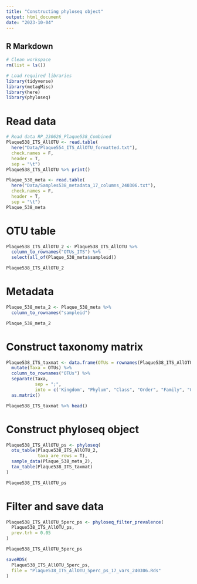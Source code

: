 ```yaml
---
title: "Constructing phyloseq object"
output: html_document
date: "2023-10-04"
---
```


## R Markdown

```r
# Clean workspace
rm(list = ls())
```


```r
# Load required libraries
library(tidyverse)
library(metagMisc)
library(here)
library(phyloseq)
```

# Read data
```r
# Read data RP_230626_Plaque538_Combined
Plaque538_ITS_AllOTU <- read.table(
  here("Data/Plaque554_ITS_AllOTU_formatted.txt"),
  check.names = F,
  header = T,
  sep = "\t")
Plaque538_ITS_AllOTU %>% print()

Plaque_538_meta <- read.table(
  here("Data/Samples538_metadata_17_columns_240306.txt"),
  check.names = F,
  header = T,
  sep = "\t")
Plaque_538_meta
```

# OTU table
```r

Plaque538_ITS_AllOTU_2 <- Plaque538_ITS_AllOTU %>%
  column_to_rownames("OTUs_ITS") %>%
  select(all_of(Plaque_538_meta$sampleid))

Plaque538_ITS_AllOTU_2
```
# Metadata

```r
Plaque_538_meta_2 <- Plaque_538_meta %>%
  column_to_rownames("sampleid")

Plaque_538_meta_2
```

# Construct taxonomy matrix

```r
Plaque538_ITS_taxmat <- data.frame(OTUs = rownames(Plaque538_ITS_AllOTU_2)) %>%
  mutate(Taxa = OTUs) %>%
  column_to_rownames("OTUs") %>%
  separate(Taxa,
           sep = ";",
           into = c('Kingdom', "Phylum", "Class", "Order", "Family", "Genus", "Species")) %>%
  as.matrix()

Plaque538_ITS_taxmat %>% head()
```
# Construct phyloseq object


```r
Plaque538_ITS_AllOTU_ps <- phyloseq(
  otu_table(Plaque538_ITS_AllOTU_2,
            taxa_are_rows = T),
  sample_data(Plaque_538_meta_2),
  tax_table(Plaque538_ITS_taxmat)
)

Plaque538_ITS_AllOTU_ps
```

# Filter and save data
```r
Plaque538_ITS_AllOTU_5perc_ps <- phyloseq_filter_prevalence(
  Plaque538_ITS_AllOTU_ps,
  prev.trh = 0.05
)

Plaque538_ITS_AllOTU_5perc_ps

saveRDS(
  Plaque538_ITS_AllOTU_5perc_ps,
  file = "Plaque538_ITS_AllOTU_5perc_ps_17_vars_240306.Rds"
)
```



